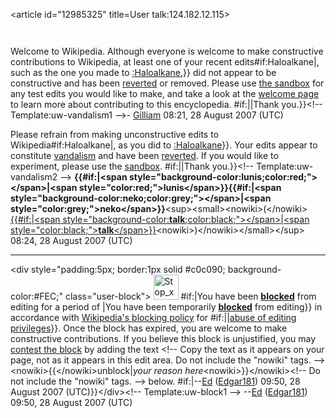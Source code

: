 <article id="12985325" title=User talk:124.182.12.115>
	<talkpage id="12985325" title="User talk:124.182.12.115">
{{whois|Telstra Internet, Australia}}

{{{icon|[[Image:Information.svg|25px]] }}}Welcome to Wikipedia. Although everyone is welcome to make constructive contributions to Wikipedia, at least one of your recent edits{{{{{subst|}}}#if:Haloalkane|, such as the one you made to [[:Haloalkane]],}} did not appear to be constructive and has been [[Help:Reverting|reverted]] or removed.  Please use [[Wikipedia:Sandbox|the sandbox]] for any test edits you would like to make, and take a look at the [[Wikipedia:Introduction|welcome page]] to learn more about contributing to this encyclopedia. {{{{{subst|}}}#if:{{{2|}}}|{{{2}}}|Thank you.}}&lt;!-- Template:uw-vandalism1 --&gt;- [[User:Gilliam|Gilliam]] 08:21, 28 August 2007 (UTC)

{{{icon|[[Image:Information.svg|25px]] }}}Please refrain from making unconstructive edits to Wikipedia{{{{{subst|}}}#if:Haloalkane|, as you did to [[:Haloalkane]]}}. Your edits appear to constitute [[Wikipedia:Vandalism|vandalism]] and have been [[Help:Reverting|reverted]]. If you would like to experiment, please use the [[Wikipedia:Sandbox|sandbox]]. {{{{{subst|}}}#if:{{{2|}}}|{{{2}}}|Thank you.}}&lt;!-- Template:uw-vandalism2 --&gt; '''{{#if:{{{3|}}}|&lt;span style=&quot;background-color:lunis;color:red;&quot;&gt;{{{3|}}}&lt;/span&gt;|&lt;span style=&quot;color:red;&quot;&gt;lunis&lt;/span&gt;}}{{#if:{{{3|}}}|&lt;span style=&quot;background-color:neko;color:grey;&quot;&gt;{{{3|}}}&lt;/span&gt;|&lt;span style=&quot;color:grey;&quot;&gt;neko&lt;/span&gt;}}'''&lt;sup&gt;&lt;small&gt;&lt;nowiki&gt;(&lt;/nowiki&gt;[[User talk:Lunisneko|{{#if:{{{3|}}}|&lt;span style=&quot;background-color:'''talk''';color:black;&quot;&gt;{{{3|}}}&lt;/span&gt;|&lt;span style=&quot;color:black;&quot;&gt;'''talk'''&lt;/span&gt;}}]]&lt;nowiki&gt;)&lt;/nowiki&gt;&lt;/small&gt;&lt;/sup&gt; 08:24, 28 August 2007 (UTC)


----
&lt;div style=&quot;padding:5px; border:1px solid #c0c090; background-color:#FEC;&quot; class=&quot;user-block&quot;&gt; [[Image:Stop x nuvola with clock.svg|40px|left]] {{{{{subst|}}}#if:{{{time|}}}|You have been '''[[Wikipedia:Blocking policy|blocked]]''' from editing for a period of '''{{{time|time}}}'''|You have been temporarily '''[[Wikipedia:Blocking policy|blocked]]''' from editing}} in accordance with [[Wikipedia:Blocking policy|Wikipedia's blocking policy]] for {{{{{subst|}}}#if:{{{reason|}}}|'''{{{reason|reason}}}'''|[[Wikipedia:Vandalism|abuse of editing privileges]]}}. Once the block has expired, you are welcome to make constructive contributions.  If you believe this block is unjustified, you may [[Wikipedia:Appealing a block|contest the block]] by adding the text &lt;!-- Copy the text as it appears on your page, not as it appears in this edit area. Do not include the &quot;nowiki&quot; tags. --&gt;&lt;nowiki&gt;{{&lt;/nowiki&gt;unblock|''your reason here''&lt;nowiki&gt;}}&lt;/nowiki&gt;&lt;!-- Do not include the &quot;nowiki&quot; tags. --&gt; below. {{{{{subst|}}}#if:{{{sig|}}}|--[[User:Edgar181|Ed]] ([[User talk:Edgar181|Edgar181]]) 09:50, 28 August 2007 (UTC)}}&lt;/div&gt;&lt;!-- Template:uw-block1 --&gt; --[[User:Edgar181|Ed]] ([[User talk:Edgar181|Edgar181]]) 09:50, 28 August 2007 (UTC)
	</talkpage>
</article>